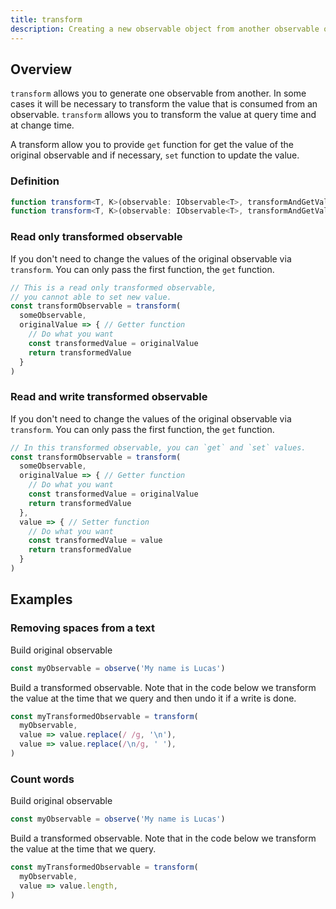 ```yaml
---
title: transform
description: Creating a new observable object from another observable object
---
```


## Overview

`transform` allows you to generate one observable from another.
In some cases it will be necessary to transform the value that is consumed from an observable.
`transform` allows you to transform the value at query time and at change time.

A transform allow you to provide `get` function for get the value of the original observable and if necessary, `set` function to update the value.

### Definition

```ts
function transform<T, K>(observable: IObservable<T>, transformAndGetValue: (currValue: T) => K): ITransformedReadOnlyObservable<K>;
function transform<T, K>(observable: IObservable<T>, transformAndGetValue: (currValue: T) => K, transformAndSetValue: (currValue: K) => T): ITransformedObservable<K>;
```

### Read only transformed observable

If you don't need to change the values of the original observable via `transform`.
You can only pass the first function, the `get` function.

```ts
// This is a read only transformed observable,
// you cannot able to set new value.
const transformObservable = transform(
  someObservable,
  originalValue => { // Getter function
    // Do what you want
    const transformedValue = originalValue
    return transformedValue
  }
)
```

### Read and write transformed observable

If you don't need to change the values of the original observable via `transform`.
You can only pass the first function, the `get` function.

```ts
// In this transformed observable, you can `get` and `set` values.
const transformObservable = transform(
  someObservable,
  originalValue => { // Getter function
    // Do what you want
    const transformedValue = originalValue
    return transformedValue
  },
  value => { // Setter function
    // Do what you want
    const transformedValue = value
    return transformedValue
  }
)
```



## Examples

### Removing spaces from a text

Build original observable

```ts
const myObservable = observe('My name is Lucas')
```

Build a transformed observable. Note that in the code below we transform the value at the time that we query and then undo it if a write is done.

```ts
const myTransformedObservable = transform(
  myObservable,
  value => value.replace(/ /g, '\n'),
  value => value.replace(/\n/g, ' '),
)
```

### Count words

Build original observable

```ts
const myObservable = observe('My name is Lucas')
```

Build a transformed observable. Note that in the code below we transform the value at the time that we query.

```ts
const myTransformedObservable = transform(
  myObservable,
  value => value.length,
)
```
